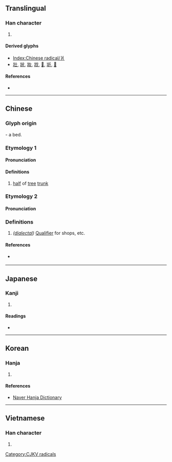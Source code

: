 {{also|丬|⽙|⺦}}
{{character info/new}}
==Translingual==
{{stroke order|type=animate}}

===Han character===
{{Han char|rn=90|rad=爿|as=00|sn=4|four=22200|canj=VLM}}

# {{mul-kangxi radical-def}}

====Derived glyphs====
* [[Index:Chinese radical/爿]]
* [[壯]], [[狀]], [[妝]], [[戕]], [[𢪇]], [[斨]], [[𧢼]]

====References====
* {{Han ref|kx=0691.090|dkj=19758|dj=1104.050|hdz=42374.010|uh=723F|ud=29247|bh=C962|bd=51554}}

----

==Chinese==
{{zh-forms|alt=丬}}

===Glyph origin===
{{Han etym}}
{{liushu|p}} - a bed.

===Etymology 1===
====Pronunciation====
{{zh-pron
|m=qiáng
|c=coeng4
|h=pfs=chhòng
|oc=2
}}

====Definitions====
{{zh-hanzi}}

# [[half]] of [[tree]] [[trunk]]

===Etymology 2===
====Pronunciation====
{{zh-pron
|m=pán
|c=baan6
|h=pfs=
|mn=pêng
|w=
|mc=
|oc=1
|ma=|ma2=
|cat=
}}

===Definitions===
{{zh-hanzi}}

# ''([[dialectal]])'' [[qualifier|Qualifier]] for shops, etc.

====References====
* {{qualifier|Min Nan}} {{thcwd|1224}}

----

==Japanese==

===Kanji===
{{ja-kanji|grade=|rs=爿00}}

# {{defn|lang=ja|sort=爿00}}

====Readings====
* {{ja-readings|on=[[しょう]] (shō)|kun=[[だい]] (dai), [[きぎれ]] (kigire)}}

----

==Korean==

===Hanja===
{{ko-hanja|hangeul=장|rv=jang|mr=chang|y=cang|eumhun=나뭇조각}}

# {{defn|lang=ko|sort=爿00}}

====References====
* [http://hanja.naver.com/hanja?q=%E7%88%BF Naver Hanja Dictionary]

----

==Vietnamese==

===Han character===
{{vi-readings|rs=爿00| hanviet = tường}}

# {{defn|lang=vi|sort=爿00}}

[[Category:CJKV radicals]]